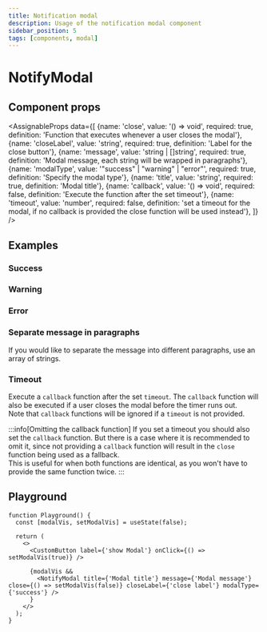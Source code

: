 ```yaml
---
title: Notification modal
description: Usage of the notification modal component
sidebar_position: 5
tags: [components, modal]
---
```


# NotifyModal

## Component props
<AssignableProps
  data={[
    {name: 'close', value: '() => void', required: true, definition: 'Function that executes whenever a user closes the modal'},
    {name: 'closeLabel', value: 'string', required: true, definition: 'Label for the close button'},
    {name: 'message', value: 'string | []string', required: true, definition: 'Modal message, each string will be wrapped in paragraphs'},
    {name: 'modalType', value: '"success" | "warning" | "error"', required: true, definition: 'Specify the modal type'},
    {name: 'title', value: 'string', required: true, definition: 'Modal title'},
    {name: 'callback', value: '() => void', required: false, definition: 'Execute the function after the set timeout'},
    {name: 'timeout', value: 'number', required: false, definition: 'set a timeout for the modal, if no callback is provided the close function will be used instead'},
  ]}
/>

## Examples

### Success
<SuccessModal/>

### Warning
<WarningModal/>

### Error
<ErrorModal/>

### Separate message in paragraphs
If you would like to separate the message into different paragraphs, use an array of strings.

<MultiLineModal/>

### Timeout
Execute a `callback` function after the set `timeout`. The `callback` function will also be executed if a
user closes the modal before the timer runs out. \
Note that `callback` functions will be ignored if a `timeout` is not provided.

<CallbackModal/>

:::info[Omitting the callback function]
If you set a timeout you should also set the `callback` function. But there is a case where it is recommended to omit it,
since not providing a `callback` function will result in the `close` function being used as a fallback. \
This is useful for when both functions are identical, as you won't have to provide the same function twice.
:::

## Playground
```tsx live
function Playground() {
  const [modalVis, setModalVis] = useState(false);

  return (
    <>
      <CustomButton label={'show Modal'} onClick={() => setModalVis(true)} />

      {modalVis &&
        <NotifyModal title={'Modal title'} message={'Modal message'} close={() => setModalVis(false)} closeLabel={'close label'} modalType={'success'} />
      }
    </>
  );
}
```